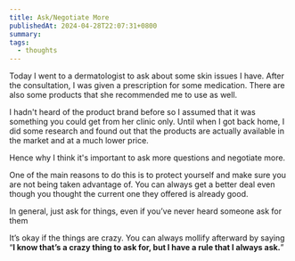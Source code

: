 ```yaml
---
title: Ask/Negotiate More
publishedAt: 2024-04-28T22:07:31+0800
summary: 
tags:
  - thoughts
---
```


Today I went to a dermatologist to ask about some skin issues I have. After the consultation, I was given a prescription for some medication. There are also some products that she recommended me to use as well. 

I hadn't heard of the product brand before so I assumed that it was something you could get from her clinic only. Until when I got back home, I did some research and found out that the products are actually available in the market and at a much lower price.

Hence why I think it's important to ask more questions and negotiate more.

One of the main reasons to do this is to protect yourself and make sure you are not being taken advantage of. You can always get a better deal even though you thought the current one they offered is already good.

In general, just ask for things, even if you’ve never heard someone ask for them

It’s okay if the things are crazy. You can always mollify afterward by saying “**I know that’s a crazy thing to ask for, but I have a rule that I always ask.**”